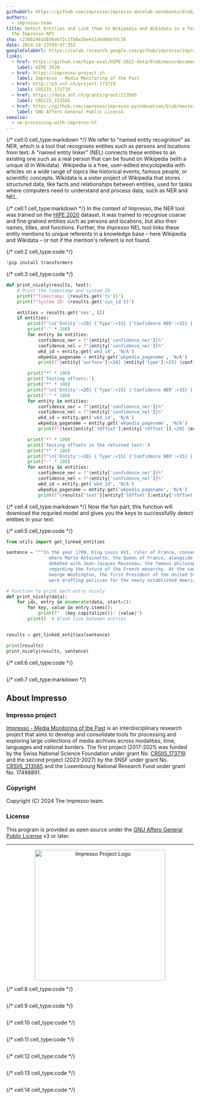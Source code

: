 ```yaml
---
githubUrl: https://github.com/impresso/impresso-datalab-notebooks/blob/main/entity/NE-processing_with_ImpressoAPI.ipynb
authors:
  - impresso-team
title: Detect Entities and Link them to Wikipedia and Wikidata in a Text through
  the Impresso API
sha: c23bb2461d836ab72c1fb6e3bee11de9b0a7dc16
date: 2024-10-23T09:47:35Z
googleColabUrl: https://colab.research.google.com/github/impresso/impresso-datalab-notebooks/blob/main/entity/NE-processing_with_ImpressoAPI.ipynb
links:
  - href: https://github.com/hipe-eval/HIPE-2022-data/blob/main/documentation/README-hipe2020.md
    label: HIPE 2020
  - href: https://impresso-project.ch
    label: Impresso - Media Monitoring of the Past
  - href: http://p3.snf.ch/project-173719
    label: CRSII5_173719
  - href: https://data.snf.ch/grants/grant/213585
    label: CRSII5_213585
  - href: https://github.com/impresso/impresso-pyindexation/blob/master/LICENSE
    label: GNU Affero General Public License
seealso:
  - ne-processing-with-impresso-hf
---
```


{/* cell:0 cell_type:markdown */}
We refer to "named entity recognition" as NER, which is a tool that recognises entities such as persons and locations from text. A "named entity linker" (NEL) connects these entities to an existing one such as a real person that can be found on Wikipedia (with a unique id in Wikidata). Wikipedia is a free, user-edited encyclopedia with articles on a wide range of topics like historical events, famous people, or scientific concepts. Wikidata is a sister project of Wikipedia that stores structured data, like facts and relationships between entities, used for tasks where computers need to understand and process data, such as NER and NEL.

{/* cell:1 cell_type:markdown */}
In the context of Impresso, the NER tool was trained on the [HIPE 2020](https://github.com/hipe-eval/HIPE-2022-data/blob/main/documentation/README-hipe2020.md) dataset. It was trained to recognise coarse and fine grained entities such as persons and locations, but also their names, titles, and functions. Further, the _Impresso_ NEL tool links these entity mentions to unique referents in a knowledge base – here Wikipedia and Wikidata – or not if the mention's referent is not found.

{/* cell:2 cell_type:code */}

```python
!pip install transformers

```

{/* cell:3 cell_type:code */}

```python
def print_nicely(results, text):
    # Print the timestamp and system ID
    print(f"Timestamp: {results.get('ts')}")
    print(f"System ID: {results.get('sys_id')}")

    entities = results.get('nes', [])
    if entities:
        print(f"\n{'Entity':<20} {'Type':<15} {'Confidence NER':<15} {'Confidence NEL':<15} {'Start':<5} {'End':<5} {'Wikidata ID':<10} {'Wikipedia Page':<20}")
        print("-" * 100)
        for entity in entities:
            confidence_ner = f"{entity['confidence_ner']}%"
            confidence_nel = f"{entity['confidence_nel']}%"
            wkd_id = entity.get('wkd_id', 'N/A')
            wkpedia_pagename = entity.get('wkpedia_pagename', 'N/A')
            print(f"{entity['surface']:<20} {entity['type']:<15} {confidence_ner:<15} {confidence_nel:<15} {entity['lOffset']:<5} {entity['rOffset']:<5} {wkd_id:<10} {wkpedia_pagename:<20}")

        print("*" * 100)
        print('Testing offsets:')
        print("*" * 100)
        print(f"\n{'Entity':<20} {'Type':<15} {'Confidence NER':<15} {'Confidence NEL':<15} {'Start':<5} {'End':<5} {'Wikidata ID':<10} {'Wikipedia Page':<20}")
        print("-" * 100)
        for entity in entities:
            confidence_ner = f"{entity['confidence_ner']}%"
            confidence_nel = f"{entity['confidence_nel']}%"
            wkd_id = entity.get('wkd_id', 'N/A')
            wkpedia_pagename = entity.get('wkpedia_pagename', 'N/A')
            print(f"{text[entity['lOffset']:entity['rOffset']]:<20} {entity['type']:<15} {confidence_ner:<15} {confidence_nel:<15} {entity['lOffset']:<5} {entity['rOffset']:<5} {wkd_id:<10} {wkpedia_pagename:<20}")

        print("*" * 100)
        print('Testing offsets in the returned text:')
        print("*" * 100)
        print(f"\n{'Entity':<20} {'Type':<15} {'Confidence NER':<15} {'Confidence NEL':<15} {'Start':<5} {'End':<5} {'Wikidata ID':<10} {'Wikipedia Page':<20}")
        print("-" * 100)
        for entity in entities:
            confidence_ner = f"{entity['confidence_ner']}%"
            confidence_nel = f"{entity['confidence_nel']}%"
            wkd_id = entity.get('wkd_id', 'N/A')
            wkpedia_pagename = entity.get('wkpedia_pagename', 'N/A')
            print(f"{results['text'][entity['lOffset']:entity['rOffset']]:<20} {entity['type']:<15} {confidence_ner:<15} {confidence_nel:<15} {entity['lOffset']:<5} {entity['rOffset']:<5} {wkd_id:<10} {wkpedia_pagename:<20}")


```

{/* cell:4 cell_type:markdown */}
Now the fun part, this function will download the requried model and gives you the keys to successfullly detect entities in your text.

{/* cell:5 cell_type:code */}

```python
from utils import get_linked_entities

sentence = """In the year 1789, King Louis XVI, ruler of France, convened the Estates-General at the Palace of Versailles,
                where Marie Antoinette, the Queen of France, alongside Maximilien Robespierre, a leading member of the National Assembly,
                debated with Jean-Jacques Rousseau, the famous philosopher, and Charles de Talleyrand, the Bishop of Autun,
                regarding the future of the French monarchy. At the same time, across the Atlantic in Philadelphia,
                George Washington, the first President of the United States, and Thomas Jefferson, the nation's Secretary of State,
                were drafting policies for the newly established American government following the signing of the Constitution."""

# Function to print each entry nicely
def print_nicely(data):
    for idx, entry in enumerate(data, start=1):
        for key, value in entry.items():
            print(f"  {key.capitalize()}: {value}")
        print()  # Blank line between entries


results = get_linked_entities(sentence)

print(results)
print_nicely(results, sentence)

```

{/* cell:6 cell_type:code */}

```python

```

{/* cell:7 cell_type:markdown */}

## About Impresso

### Impresso project

[Impresso - Media Monitoring of the Past](https://impresso-project.ch) is an
interdisciplinary research project that aims to develop and consolidate tools for
processing and exploring large collections of media archives across modalities, time,
languages and national borders. The first project (2017-2021) was funded by the Swiss
National Science Foundation under grant
No. [CRSII5_173719](http://p3.snf.ch/project-173719) and the second project (2023-2027)
by the SNSF under grant No. [CRSII5_213585](https://data.snf.ch/grants/grant/213585)
and the Luxembourg National Research Fund under grant No. 17498891.

### Copyright

Copyright (C) 2024 The Impresso team.

### License

This program is provided as open source under
the [GNU Affero General Public License](https://github.com/impresso/impresso-pyindexation/blob/master/LICENSE)
v3 or later.

---

<p align="center">
  <img
    src="https://github.com/impresso/impresso.github.io/blob/master/assets/images/3x1--Yellow-Impresso-Black-on-White--transparent.png?raw=true"
    width="350"
    alt="Impresso Project Logo"
  />
</p>

{/* cell:8 cell_type:code */}

```python

```

{/* cell:9 cell_type:code */}

```python

```

{/* cell:10 cell_type:code */}

```python

```

{/* cell:11 cell_type:code */}

```python

```

{/* cell:12 cell_type:code */}

```python

```

{/* cell:13 cell_type:code */}

```python

```

{/* cell:14 cell_type:code */}

```python

```
